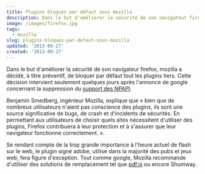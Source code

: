 ```yaml
---
title: Plugins bloqués par défaut sous mozilla
description: Dans le but d'améliorer la sécurité de son navigateur firefox, mozilla a décidé, à titre préventif, de bloquer par défaut tout les plugins tiers. Cette décision intervient seulement quelques jours après l'annonce de google concernant la suppression du support des NPAPI.
image: /images/firefox.jpg
tags:
  - mozilla
slug: plugins-bloques-par-defaut-sous-mozilla
updated: '2013-09-27'
created: '2013-09-27'
---
```


Dans le but d'améliorer la sécurité de son navigateur firefox, mozilla a décidé, à titre préventif, de bloquer par défaut tout les plugins tiers. Cette décision intervient seulement quelques jours après l'annonce de google concernant la suppression du [support des NPAPI](./le-support-des-plugins-npapi-abandonne-sous-chrome).

Benjamin Smedberg, ingénieur Mozilla, explique que « bien que de nombreux utilisateurs n'aient pas conscience des plugins, ils sont une source significative de bugs, de crash et d'incidents de sécurités. En permettant aux utilisateurs de choisir quels sites nécessitent d'utiliser des plugins, Firefox contribuera à leur protection et à s'assurer que leur navigateur fonctionne correctement. ».

Se rendant compte de la trop grande importance à l'heure actuel de flash sur le web, le plugin signé adobe, utilisé dans la majorité des pubs et jeux web, fera figure d'exception. Tout comme google, Mozilla recommande d'utiliser des solutions de remplacement tel que [pdf.js](https://mozilla.github.io/pdf.js/) ou encore Shumway.
